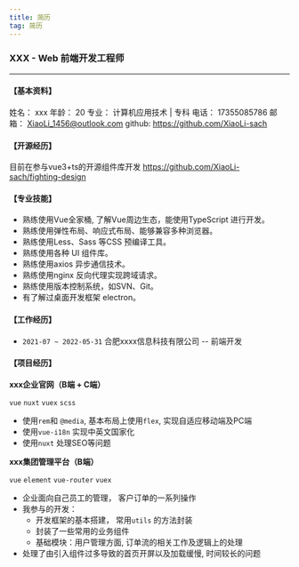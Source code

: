 ```yaml
---
title: 简历
tag: 简历
---
```


### XXX - Web 前端开发工程师

---

#### 【基本资料】

姓名： xxx             年龄： 20
专业： 计算机应用技术  |   专科
电话： 17355085786          邮箱： XiaoLi_1456@outlook.com
github: https://github.com/XiaoLi-sach

#### 【开源经历】

目前在参与vue3+ts的开源组件库开发 https://github.com/XiaoLi-sach/fighting-design

#### 【专业技能】

- 熟练使用Vue全家桶, 了解Vue周边生态，能使用TypeScript 进行开发。
- 熟练使用弹性布局、响应式布局、能够兼容多种浏览器。
- 熟练使用Less、Sass 等CSS 预编译工具。
- 熟练使用各种 UI 组件库。
- 熟练使用axios 异步通信技术。
- 熟练使用nginx 反向代理实现跨域请求。
- 熟练使用版本控制系统，如SVN、Git。
- 有了解过桌面开发框架 electron。

#### 【工作经历】

- `2021-07 ~ 2022-05-31` 合肥xxxx信息科技有限公司 -- 前端开发

#### 【项目经历】

**xxx企业官网（B端 + C端）**

`vue` `nuxt` `vuex` `scss`

- 使用`rem`和 `@media`, 基本布局上使用`flex`, 实现自适应移动端及PC端
- 使用`vue-i18n` 实现中英文国家化
- 使用`nuxt` 处理SEO等问题

**xxx集团管理平台（B端）**

`vue` `element` `vue-router` `vuex`

- 企业面向自己员工的管理， 客户订单的一系列操作
- 我参与的开发：
  - 开发框架的基本搭建， 常用`utils` 的方法封装
  - 封装了一些常用的业务组件
  - 基础模块：用户管理方面, 订单流的相关工作及逻辑上的处理
- 处理了由引入组件过多导致的首页开屏以及加载缓慢, 时间较长的问题
